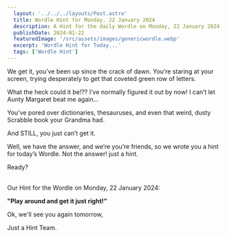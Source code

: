 ```yaml
---
  layout: '../../../layouts/Post.astro'
  title: Wordle Hint for Monday, 22 January 2024
  description: A Hint for the daily Wordle on Monday, 22 January 2024
  publishDate: 2024-01-22
  featuredImage: '/src/assets/images/genericwordle.webp'
  excerpt: 'Wordle Hint for Today...'
  tags: ['Wordle Hint']
---
```


  We get it, you’ve been up since the crack of dawn. You’re staring at your screen, trying desperately to get that coveted green row of letters. 

  What the heck could it be!??
  I’ve normally figured it out by now!
  I can’t let Aunty Margaret beat me again… 

  You’ve pored over dictionaries, thesauruses, and even that weird, dusty Scrabble book your Grandma had.

  And STILL, you just can’t get it. 

  Well, we have the answer, and we’re you’re friends, so we wrote you a hint for today’s Wordle.
  Not the answer! just a hint. 

  Ready?<br /><br />

  Our Hint for the Wordle on Monday, 22 January 2024:

  **"Play around and get it just right!"**

  Ok, we'll see you again tomorrow, 

  Just a Hint Team.
  